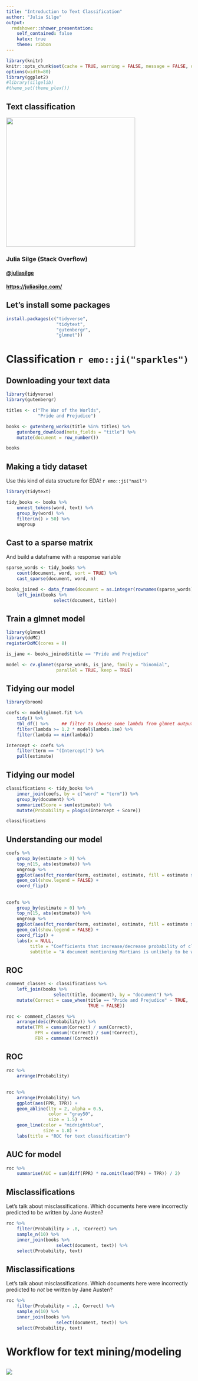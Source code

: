 ```yaml
---
title: "Introduction to Text Classification"
author: "Julia Silge"
output:
  rmdshower::shower_presentation:
    self_contained: false
    katex: true
    theme: ribbon
---
```



```r
library(knitr)
knitr::opts_chunk$set(cache = TRUE, warning = FALSE, message = FALSE, dpi = 180)
options(width=80)
library(ggplot2)
#library(silgelib)
#theme_set(theme_plex())
```

## Text classification { .cover }

<img src="figs/blue_jane.png" height=350>

### Julia Silge (Stack Overflow)

#### [\@juliasilge](https://twitter.com/juliasilge)

#### [https://juliasilge.com/](https://juliasilge.com/)

## Let's install some packages

```r
install.packages(c("tidyverse", 
                   "tidytext", 
                   "gutenbergr",
                   "glmnet"))
```

# Classification `r emo::ji("sparkles")`

## Downloading your text data

```r
library(tidyverse)
library(gutenbergr)

titles <- c("The War of the Worlds",
            "Pride and Prejudice")

books <- gutenberg_works(title %in% titles) %>%
    gutenberg_download(meta_fields = "title") %>%
    mutate(document = row_number())

books
```

## Making a tidy dataset

Use this kind of data structure for EDA! `r emo::ji("nail")`

```r
library(tidytext)

tidy_books <- books %>%
    unnest_tokens(word, text) %>%
    group_by(word) %>%
    filter(n() > 50) %>%
    ungroup
```

## Cast to a sparse matrix

And build a dataframe with a response variable

```r
sparse_words <- tidy_books %>%
    count(document, word, sort = TRUE) %>%
    cast_sparse(document, word, n)

books_joined <- data_frame(document = as.integer(rownames(sparse_words))) %>%
    left_join(books %>%
                  select(document, title))
```

## Train a glmnet model

```r
library(glmnet)
library(doMC)
registerDoMC(cores = 8)

is_jane <- books_joined$title == "Pride and Prejudice"

model <- cv.glmnet(sparse_words, is_jane, family = "binomial", 
                   parallel = TRUE, keep = TRUE)
```

## Tidying our model

```r
library(broom)

coefs <- model$glmnet.fit %>%
    tidy() %>%
    tbl_df() %>%     ## filter to choose some lambda from glmnet output
    filter(lambda >= 1.2 * model$lambda.1se) %>% 
    filter(lambda == min(lambda))

Intercept <- coefs %>%
    filter(term == "(Intercept)") %>%
    pull(estimate)
```

## Tidying our model

```r
classifications <- tidy_books %>%
    inner_join(coefs, by = c("word" = "term")) %>%
    group_by(document) %>%
    summarize(Score = sum(estimate)) %>%
    mutate(Probability = plogis(Intercept + Score))

classifications
```


## Understanding our model

```r
coefs %>%
    group_by(estimate > 0) %>%
    top_n(15, abs(estimate)) %>%
    ungroup %>%
    ggplot(aes(fct_reorder(term, estimate), estimate, fill = estimate > 0)) +
    geom_col(show.legend = FALSE) +
    coord_flip()
```

## { .white }

<div class="fullpage width">
```r
coefs %>%
    group_by(estimate > 0) %>%
    top_n(15, abs(estimate)) %>%
    ungroup %>%
    ggplot(aes(fct_reorder(term, estimate), estimate, fill = estimate > 0)) +
    geom_col(show.legend = FALSE) +
    coord_flip() +
    labs(x = NULL,
         title = "Coefficients that increase/decrease probability of classification",
         subtitle = "A document mentioning Martians is unlikely to be written by Jane Austen")
```
</div>

## ROC

```r
comment_classes <- classifications %>%
    left_join(books %>%
                  select(title, document), by = "document") %>%
    mutate(Correct = case_when(title == "Pride and Prejudice" ~ TRUE,
                               TRUE ~ FALSE))

roc <- comment_classes %>%
    arrange(desc(Probability)) %>%
    mutate(TPR = cumsum(Correct) / sum(Correct),
           FPR = cumsum(!Correct) / sum(!Correct),
           FDR = cummean(!Correct))
```

## ROC

```r
roc %>%
    arrange(Probability)
```


## { .white }

<div class="fullpage width">
```r
roc %>%
    arrange(Probability) %>%
    ggplot(aes(FPR, TPR)) +
    geom_abline(lty = 2, alpha = 0.5, 
                color = "gray50",
                size = 1.5) + 
    geom_line(color = "midnightblue",
              size = 1.8) +
    labs(title = "ROC for text classification")
```
</div>


## AUC for model

```r
roc %>%
    summarise(AUC = sum(diff(FPR) * na.omit(lead(TPR) + TPR)) / 2)
```

## Misclassifications

Let's talk about misclassifications. Which documents here were incorrectly predicted to be written by Jane Austen?

```r
roc %>%
    filter(Probability > .8, !Correct) %>%
    sample_n(10) %>%
    inner_join(books %>%
                   select(document, text)) %>%
    select(Probability, text)
```

## Misclassifications

Let's talk about misclassifications. Which documents here were incorrectly predicted to *not* be written by Jane Austen?

```r
roc %>%
    filter(Probability < .2, Correct) %>%
    sample_n(10) %>%
    inner_join(books %>%
                   select(document, text)) %>%
    select(Probability, text)
```


# Workflow for text mining/modeling

##  { .white }

<img src="figs/tmwr_0601.png" class="cover">
